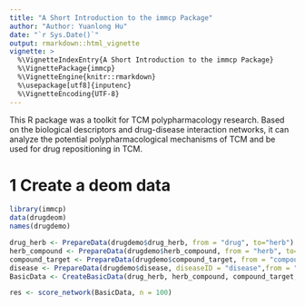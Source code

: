 ```yaml
---
title: "A Short Introduction to the immcp Package"
author: "Author: Yuanlong Hu"
date: "`r Sys.Date()`"
output: rmarkdown::html_vignette
vignette: >
  %\VignetteIndexEntry{A Short Introduction to the immcp Package}
  %\VignettePackage{immcp}
  %\VignetteEngine{knitr::rmarkdown}
  %\usepackage[utf8]{inputenc}
  %\VignetteEncoding{UTF-8}
---
```


<!-- ```{r, message = FALSE, echo = FALSE} -->
<!-- knitr::opts_chunk$set( -->
<!--   collapse = TRUE, -->
<!--   comment = "#>", -->
<!--   fig.width = 4, -->
<!--   fig.height = 3 -->
<!-- ) -->
<!-- ``` -->

This R package was a toolkit for TCM polypharmacology research. Based on the biological descriptors and drug-disease interaction networks, it can analyze the potential polypharmacological mechanisms of TCM and be used for drug repositioning in TCM. 

# 1 Create a deom data

```r
library(immcp)
data(drugdeom)
names(drugdemo)
```

```r
drug_herb <- PrepareData(drugdemo$drug_herb, from = "drug", to="herb")
herb_compound <- PrepareData(drugdemo$herb_compound, from = "herb", to="compound")
compound_target <- PrepareData(drugdemo$compound_target, from = "compound", to="target")
disease <- PrepareData(drugdemo$disease, diseaseID = "disease",from = "target", to="target")
BasicData <- CreateBasicData(drug_herb, herb_compound, compound_target, diseasenet = disease)
```


```r
res <- score_network(BasicData, n = 100)
```

